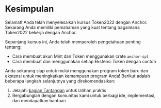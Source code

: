 
# Kesimpulan

Selamat! Anda telah menyelesaikan kursus Token2022 dengan Anchor. Sekarang Anda memiliki pemahaman yang kuat tentang bagaimana Token2022 bekerja dengan Anchor.

<ArticleSection name="Apa yang telah Anda pelajari" id="what-you-learned" level="h2" />

Sepanjang kursus ini, Anda telah memperoleh pengetahuan penting tentang:
- Cara membuat akun Mint dan Token menggunakan crate `anchor-spl`
- Cara membuat dan menggunakan setiap Ekstensi Token dengan contoh

<ArticleSection name="Langkah Selanjutnya" id="next-steps" level="h2" />

Anda sekarang siap untuk mulai menggunakan program token baru dan ekstensi untuk meningkatkan kemampuan program Anda! Berikut adalah beberapa langkah selanjutnya yang direkomendasikan:

1. Jelajahi [bagian Tantangan](/id/challenges) untuk latihan praktis
2. Bergabunglah dengan komunitas kami untuk berbagi ide, implementasi, dan mendapatkan bantuan
